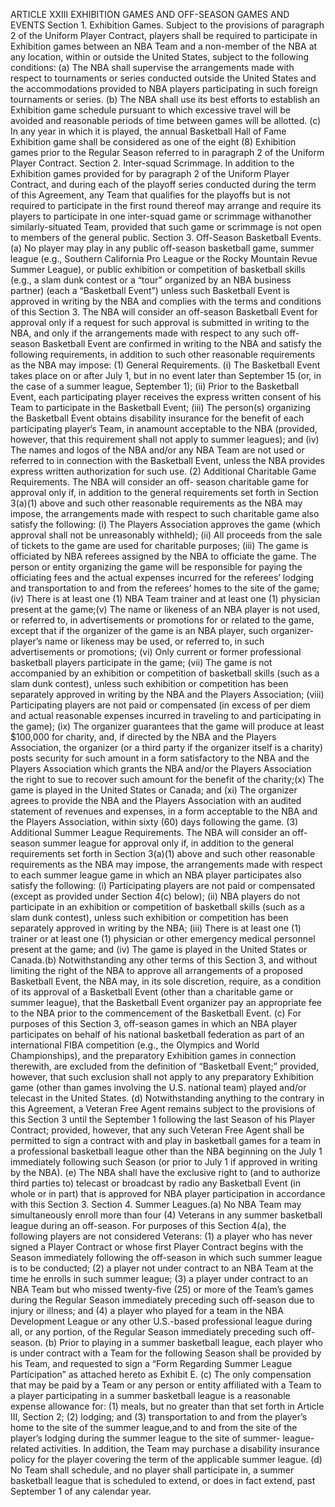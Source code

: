 ARTICLE XXIII
                      EXHIBITION GAMES AND OFF-SEASON
                                   GAMES AND EVENTS
Section 1.      Exhibition Games.
        Subject to the provisions of paragraph 2 of the Uniform Player Contract, players shall be
required to participate in Exhibition games between an NBA Team and a non-member of the
NBA at any location, within or outside the United States, subject to the following conditions:
        (a)         The NBA shall supervise the arrangements made with respect to tournaments
or series conducted outside the United States and the accommodations provided to NBA players
participating in such foreign tournaments or series.
        (b)         The NBA shall use its best efforts to establish an Exhibition game schedule
pursuant to which excessive travel will be avoided and reasonable periods of time between
games will be allotted.
        (c)         In any year in which it is played, the annual Basketball Hall of Fame
Exhibition game shall be considered as one of the eight (8) Exhibition games prior to the Regular
Season referred to in paragraph 2 of the Uniform Player Contract.
Section 2.      Inter-squad Scrimmage.
        In addition to the Exhibition games provided for by paragraph 2 of the Uniform Player
Contract, and during each of the playoff series conducted during the term of this Agreement, any
Team that qualifies for the playoffs but is not required to participate in the first round thereof
may arrange and require its players to participate in one inter-squad game or scrimmage withanother similarly-situated Team, provided that such game or scrimmage is not open to members
of the general public.
Section 3.     Off-Season Basketball Events.
        (a)        No player may play in any public off-season basketball game, summer league
(e.g., Southern California Pro League or the Rocky Mountain Revue Summer League), or public
exhibition or competition of basketball skills (e.g., a slam dunk contest or a "tour" organized by
an NBA business partner) (each a "Basketball Event") unless such Basketball Event is approved
in writing by the NBA and complies with the terms and conditions of this Section 3. The NBA
will consider an off-season Basketball Event for approval only if a request for such approval is
submitted in writing to the NBA, and only if the arrangements made with respect to any such off-
season Basketball Event are confirmed in writing to the NBA and satisfy the following
requirements, in addition to such other reasonable requirements as the NBA may impose:
        (1)     General Requirements.
                   (i)     The Basketball Event takes place on or after July 1, but in no event
                           later than September 15 (or, in the case of a summer league,
                           September 1);
                   (ii)    Prior to the Basketball Event, each participating player receives the
                           express written consent of his Team to participate in the Basketball
                           Event;
                   (iii)   The person(s) organizing the Basketball Event obtains disability
                           insurance for the benefit of each participating player's Team, in anamount acceptable to the NBA (provided, however, that this
                         requirement shall not apply to summer leagues); and
                  (iv)   The names and logos of the NBA and/or any NBA Team are not used
                         or referred to in connection with the Basketball Event, unless the NBA
                         provides express written authorization for such use.
       (2)     Additional Charitable Game Requirements. The NBA will consider an off-
season charitable game for approval only if, in addition to the general requirements set forth in
Section 3(a)(1) above and such other reasonable requirements as the NBA may impose, the
arrangements made with respect to such charitable game also satisfy the following:
                  (i)    The Players Association approves the game (which approval shall not
                         be unreasonably withheld);
                  (ii)   All proceeds from the sale of tickets to the game are used for
                         charitable purposes;
                  (iii)  The game is officiated by NBA referees assigned by the NBA to
                         officiate the game. The person or entity organizing the game will be
                         responsible for paying the officiating fees and the actual expenses
                         incurred for the referees' lodging and transportation to and from the
                         referees' homes to the site of the game;
                  (iv)   There is at least one (1) NBA Team trainer and at least one (1)
                         physician present at the game;(v)    The name or likeness of an NBA player is not used, or referred to, in
       advertisements or promotions for or related to the game, except that if
       the organizer of the game is an NBA player, such organizer-player's
       name or likeness may be used, or referred to, in such advertisements or
       promotions;
(vi)   Only current or former professional basketball players participate in
       the game;
(vii)  The game is not accompanied by an exhibition or competition of
       basketball skills (such as a slam dunk contest), unless such exhibition
       or competition has been separately approved in writing by the NBA
       and the Players Association;
(viii) Participating players are not paid or compensated (in excess of per
       diem and actual reasonable expenses incurred in traveling to and
       participating in the game);
(ix)   The organizer guarantees that the game will produce at least \$100,000
       for charity, and, if directed by the NBA and the Players Association,
       the organizer (or a third party if the organizer itself is a charity) posts
       security for such amount in a form satisfactory to the NBA and the
       Players Association which grants the NBA and/or the Players
       Association the right to sue to recover such amount for the benefit of
       the charity;(x)       The game is played in the United States or Canada; and
                    (xi)      The organizer agrees to provide the NBA and the Players Association
                              with an audited statement of revenues and expenses, in a form
                              acceptable to the NBA and the Players Association, within sixty (60)
                              days following the game.
        (3)     Additional Summer League Requirements. The NBA will consider an off-
season summer league for approval only if, in addition to the general requirements set forth in
Section 3(a)(1) above and such other reasonable requirements as the NBA may impose, the
arrangements made with respect to each summer league game in which an NBA player
participates also satisfy the following:
                         (i)     Participating players are not paid or compensated (except as
                                 provided under Section 4(c) below);
                         (ii)    NBA players do not participate in an exhibition or competition of
                                 basketball skills (such as a slam dunk contest), unless such
                                 exhibition or competition has been separately approved in writing
                                 by the NBA;
                         (iii)   There is at least one (1) trainer or at least one (1) physician or other
                                 emergency medical personnel present at the game; and
                         (iv)    The game is played in the United States or Canada.(b)         Notwithstanding any other terms of this Section 3, and without limiting the
right of the NBA to approve all arrangements of a proposed Basketball Event, the NBA may, in
its sole discretion, require, as a condition of its approval of a Basketball Event (other than a
charitable game or summer league), that the Basketball Event organizer pay an appropriate fee to
the NBA prior to the commencement of the Basketball Event.
        (c)         For purposes of this Section 3, off-season games in which an NBA player
participates on behalf of his national basketball federation as part of an international FIBA
competition (e.g., the Olympics and World Championships), and the preparatory Exhibition
games in connection therewith, are excluded from the definition of "Basketball Event;" provided,
however, that such exclusion shall not apply to any preparatory Exhibition game (other than
games involving the U.S. national team) played and/or telecast in the United States.
        (d)         Notwithstanding anything to the contrary in this Agreement, a Veteran Free
Agent remains subject to the provisions of this Section 3 until the September 1 following the last
Season of his Player Contract; provided, however, that any such Veteran Free Agent shall be
permitted to sign a contract with and play in basketball games for a team in a professional
basketball league other than the NBA beginning on the July 1 immediately following such
Season (or prior to July 1 if approved in writing by the NBA).
        (e)         The NBA shall have the exclusive right to (and to authorize third parties to)
telecast or broadcast by radio any Basketball Event (in whole or in part) that is approved for
NBA player participation in accordance with this Section 3.
Section 4.      Summer Leagues.(a)        No NBA Team may simultaneously enroll more than four (4) Veterans in any
summer basketball league during an off-season. For purposes of this Section 4(a), the following
players are not considered Veterans:
                (1)     a player who has never signed a Player Contract or whose first Player
                        Contract begins with the Season immediately following the off-season in
                        which such summer league is to be conducted;
                (2)     a player not under contract to an NBA Team at the time he enrolls in such
                        summer league;
                (3)     a player under contract to an NBA Team but who missed twenty-five (25)
                        or more of the Team's games during the Regular Season immediately
                        preceding such off-season due to injury or illness; and
                (4)     a player who played for a team in the NBA Development League or any
                        other U.S.-based professional league during all, or any portion, of the
                        Regular Season immediately preceding such off-season.
         (b)        Prior to playing in a summer basketball league, each player who is under
contract with a Team for the following Season shall be provided by his Team, and requested to
sign a "Form Regarding Summer League Participation" as attached hereto as Exhibit E.
         (c)        The only compensation that may be paid by a Team or any person or entity
affiliated with a Team to a player participating in a summer basketball league is a reasonable
expense allowance for: (1) meals, but no greater than that set forth in Article III, Section 2; (2)
lodging; and (3) transportation to and from the player's home to the site of the summer league,and to and from the site of the player's lodging during the summer league to the site of summer-
league-related activities. In addition, the Team may purchase a disability insurance policy for
the player covering the term of the applicable summer league.
        (d)        No Team shall schedule, and no player shall participate in, a summer
basketball league that is scheduled to extend, or does in fact extend, past September 1 of any
calendar year.